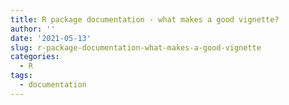 ```yaml
---
title: R package documentation - what makes a good vignette?
author: ''
date: '2021-05-13'
slug: r-package-documentation-what-makes-a-good-vignette
categories:
  - R
tags:
  - documentation
---
```

